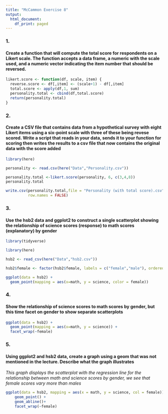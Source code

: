 ---
title: "McCammon Exercise 8"
output:
  html_document:
    df_print: paged
---

### 1. 
#### Create a function that will compute the total score for respondents on a Likert scale. The function accepts a data frame, a numeric with the scale used, and a numeric vector indicating the item number that should be reversed. 

```{r echo=TRUE}
likert.score <- function(df, scale, item) {
  reverse.score <- df[,item] <- (scale+1) - df[,item]
  total.score <- apply(df,1, sum)
  personality.total <- cbind(df,total.score)
  return(personality.total)
}
```

### 2. 
#### Create a CSV file that contains data from a hypothetical survey with eight Likert items using a six-point scale with three of these being revese scored. Write a script that reads in your data, sends it to your function for scoring then writes the results to a csv file that now contains the original data with the score added 

```{r include=FALSE}
library(here)
```
```{r include=FALSE}
personality <- read.csv(here("Data","Personality.csv"))
```
```{r echo=FALSE}
personality.total <-likert.score(personality, 6, c(3,4,8))
personality.total
```
```{r include=FALSE}
write.csv(personality.total,file = "Personality (with total score).csv",
          row.names = FALSE) 
```

### 3. 
#### Use the hsb2 data and ggplot2 to construct a single scatterplot showing the relationship of science scores (response) to math scores (explanatory) by gender

```{r include=FALSE}
library(tidyverse)
```
```{r include=FALSE}
library(here)
```
```{r include=FALSE}
hsb2 <- read_csv(here("Data","hsb2.csv"))
```
```{r include=FALSE}
hsb2$female <- factor(hsb2$female, labels = c("female","male"), ordered = FALSE)
```
```{r echo=FALSE}
ggplot(data = hsb2) +
  geom_point(mapping = aes(x=math, y = science, color = female))
```

### 4. 
#### Show the relationship of science scores to math scores by gender, but this time facet on gender to show separate scatterplots

```{r echo=FALSE}
ggplot(data = hsb2) +
  geom_point(mapping = aes(x=math, y = science)) +
  facet_wrap(~female)
```

### 5. 
#### Using ggplot2 and hsb2 data, create a graph using a geom that was not mentioned in the lecture. Describe what the graph illustrates
*This graph displays the scatterplot with the regression line for the relationship between math and science scores by gender, we see that female scores vary more than males*

```{r echo=FALSE}
ggplot(data = hsb2, mapping = aes(x = math, y = science, col = female))+
    geom_point() +
    geom_abline()+
    facet_wrap(~female)
```
